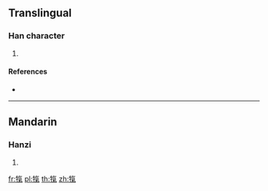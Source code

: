 ==Translingual==

===Han character===
{{Han char|rn=93|rad=牛|as=10|sn=14|four=|canj=HQOND}}

# {{defn|Han|sort=牛10}}

====References====
* {{Han ref|kx=0703.140|dkj=20117|dj=1116.130|hdz=31817.050|uh=7294|ud=29332}}

----

==Mandarin==

===Hanzi===
{{cmn-hanzi|pin=[[xì]] ([[xi4]])|wg=hsi<sup>4</sup>}}

# {{defn|lang=cmn|sort=牛10}}

[[fr:犔]]
[[pl:犔]]
[[th:犔]]
[[zh:犔]]